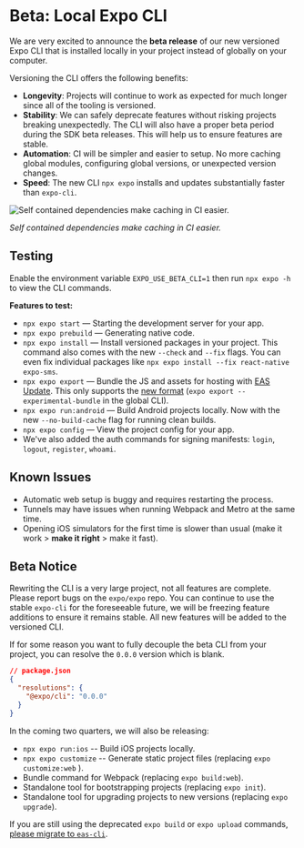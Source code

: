# Beta: Local Expo CLI


We are very excited to announce the **beta release** of our new versioned Expo CLI that is installed locally in your project instead of globally on your computer.

Versioning the CLI offers the following benefits:

- **Longevity**: Projects will continue to work as expected for much longer since all of the tooling is versioned.
- **Stability**: We can safely deprecate features without risking projects breaking unexpectedly. The CLI will also have a proper beta period during the SDK beta releases. This will help us to ensure features are stable.
- **Automation**: CI will be simpler and easier to setup. No more caching global modules, configuring global versions, or unexpected version changes.
- **Speed**: The new CLI `npx expo` installs and updates substantially faster than `expo-cli`.

![Self contained dependencies make caching in CI easier.](./images/1kqDYyjK64cxYLcF534peOg.png)

_Self contained dependencies make caching in CI easier._

## Testing

Enable the environment variable `EXPO_USE_BETA_CLI=1` then run `npx expo -h` to view the CLI commands.

**Features to test:**

- `npx expo start` — Starting the development server for your app.
- `npx expo prebuild` — Generating native code.
- `npx expo install` — Install versioned packages in your project. This command also comes with the new `--check` and `--fix` flags. You can even fix individual packages like `npx expo install --fix react-native expo-sms`.
- `npx expo export` — Bundle the JS and assets for hosting with [EAS Update](https://docs.expo.dev/eas-update/introduction/). This only supports the [new format](https://docs.expo.dev/technical-specs/expo-updates-0/#conformance) (`expo export --experimental-bundle` in the global CLI).
- `npx expo run:android` — Build Android projects locally. Now with the new `--no-build-cache` flag for running clean builds.
- `npx expo config` — View the project config for your app.
- We've also added the auth commands for signing manifests: `login`, `logout`, `register`, `whoami`.

## Known Issues

- Automatic web setup is buggy and requires restarting the process.
- Tunnels may have issues when running Webpack and Metro at the same time.
- Opening iOS simulators for the first time is slower than usual (make it work &gt; **make it right** &gt; make it fast).

## Beta Notice

Rewriting the CLI is a very large project, not all features are complete. Please report bugs on the `expo/expo` repo. You can continue to use the stable `expo-cli` for the foreseeable future, we will be freezing feature additions to ensure it remains stable. All new features will be added to the versioned CLI.

If for some reason you want to fully decouple the beta CLI from your project, you can resolve the `0.0.0` version which is blank.

```json
// package.json
{
  "resolutions": {
    "@expo/cli": "0.0.0"
  }
}
```

In the coming two quarters, we will also be releasing:

- `npx expo run:ios` -- Build iOS projects locally.
- `npx expo customize` -- Generate static project files (replacing `expo customize:web` ).
- Bundle command for Webpack (replacing `expo build:web`).
- Standalone tool for bootstrapping projects (replacing `expo init`).
- Standalone tool for upgrading projects to new versions (replacing `expo upgrade`).

If you are still using the deprecated `expo build` or `expo upload` commands, [please migrate to `eas-cli`](https://docs.expo.dev/build-reference/migrating/).

<Thanks />
